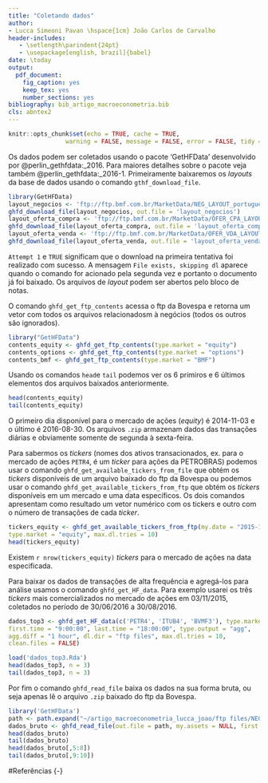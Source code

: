 ```yaml
---
title: "Coletando dados"
author: 
- Lucca Simeoni Pavan \hspace{1cm} João Carlos de Carvalho
header-includes:
   - \setlength\parindent{24pt}
   - \usepackage[english, brazil]{babel}
date: \today
output: 
  pdf_document: 
    fig_caption: yes
    keep_tex: yes
    number_sections: yes
bibliography: bib_artigo_macroeconometria.bib
cls: abntex2
---
```


```r
knitr::opts_chunk$set(echo = TRUE, cache = TRUE,
                warning = FALSE, message = FALSE, error = FALSE, tidy = TRUE, tidy.opts = list(width.cutoff = 70))
```

Os dados podem ser coletados usando o pacote 'GetHFData' desenvolvido por @perlin_gethfdata:_2016. Para maiores detalhes sobre o pacote veja também @perlin_gethfdata:_2016-1. Primeiramente baixaremos os *layouts* da base de dados usando o comando `gthf_download_file`.

```r
library(GetHFData)
layout_negocios <- 'ftp://ftp.bmf.com.br/MarketData/NEG_LAYOUT_portuguese.txt'
ghfd_download_file(layout_negocios, out.file = 'layout_negocios')
layout_oferta_compra <- 'ftp://ftp.bmf.com.br/MarketData/OFER_CPA_LAYOUT_portuguese.txt'
ghfd_download_file(layout_oferta_compra, out.file = 'layout_oferta_compra')
layout_oferta_venda <- 'ftp://ftp.bmf.com.br/MarketData/OFER_VDA_LAYOUT_portuguese.txt'
ghfd_download_file(layout_oferta_venda, out.file = 'layout_oferta_venda')
```
`Attempt 1` e `TRUE` significam que o download na primeira tentativa foi realizado com sucesso. 
A mensagem `File exists, skipping dl` aparece quando o comando for acionado pela segunda vez e portanto o documento já foi baixado. Os arquivos de *layout* podem ser abertos pelo bloco de notas.

O comando `ghfd_get_ftp_contents` acessa o ftp da Bovespa e retorna um vetor com todos os arquivos relacionadosm à negócios (todos os outros são ignorados).

```r
library("GetHFData")
contents_equity <- ghfd_get_ftp_contents(type.market = "equity")
contents_options <- ghfd_get_ftp_contents(type.market = "options")
contents_bmf <- ghfd_get_ftp_contents(type.market = "BMF")

```
Usando os comandos `head`e `tail` podemos ver os 6 primiros e 6 últimos elementos dos arquivos baixados anteriormente.

```r
head(contents_equity)
tail(contents_equity)

```
O primeiro dia disponível para o mercado de ações (*equity*) é 2014-11-03 e o último é 2016-08-30. Os arquivos `.zip` armazenam dados das transações diárias e obviamente somente de segunda à sexta-feira.

Para sabermos os *tickers* (nomes dos ativos transacionados, ex. para o mercado de ações `PETR4`, é um *ticker* para ações da PETROBRAS) podemos usar o comando `ghfd_get_available_tickers_from_file` que obtém os *tickers* disponíveis de um arquivo baixado do ftp da Bovespa ou podemos usar o comando `ghfd_get_available_tickers_from_ftp` que obtém os *tickers* disponíveis em um mercado e uma data específicos. Os dois comandos apresentam como resultado um vetor numérico com os tickers e outro com o número de transações de cada *ticker*.

```r
tickers_equity <- ghfd_get_available_tickers_from_ftp(my.date = "2015-11-03",
type.market = "equity", max.dl.tries = 10)
head(tickers_equity)

```
Existem `r nrow(tickers_equity)` *tickers* para o mercado de ações na data especificada.

Para baixar os dados de transações de alta frequência e agregá-los para análise usamos o comando `ghfd_get_HF_data`. Para exemplo usarei os três *tickers* mais comercializados no mercado de ações em 03/11/2015, coletados no período de 30/06/2016 a 30/08/2016.

```r
dados_top3 <- ghfd_get_HF_data(c('PETR4', 'ITUB4', 'BVMF3'), type.market = 'equity', first.date = as.Date('2016-06-30'), last.date = as.Date('2016-08-30'),
first.time = "9:00:00", last.time = "18:00:00", type.output = "agg",
agg.diff = "1 hour", dl.dir = "ftp files", max.dl.tries = 10,
clean.files = FALSE)
```
```r
load('dados_top3.Rda')
head(dados_top3, n = 3)
tail(dados_top3, n = 3)
```

Por fim o comando `ghfd_read_file` baixa os dados na sua forma bruta, ou seja apenas lê o arquivo `.zip` baixado do ftp da Bovespa.

```r
library('GetHFData')
path <- path.expand("~/artigo_macroeconometria_lucca_joao/ftp files/NEG_20160830.zip")
dados_bruto <- ghfd_read_file(out.file = path, my.assets = NULL, first.time = "10:00:00",last.time = "17:00:00", type.output = "raw")
head(dados_bruto)
tail(dados_bruto)
head(dados_bruto[,5:8])
tail(dados_bruto[,9:10])
```


#Referências {-}
\setlength{\parindent}{0in}

